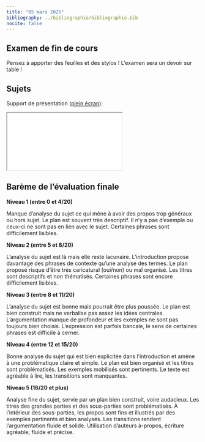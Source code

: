 ```yaml
---
title: "05 mars 2025"
bibliography: ../bibliographie/bibliographie.bib
nocite: false
---
```


## Examen de fin de cours

::: {.callout-warning}

Pensez à apporter des feuilles et des stylos ! L'examen sera un devoir sur table !

:::


## Sujets

Support de présentation ([plein écran](/slides/seance12.html){target="_blank"}):

```{=html}

<iframe src="/slides/seance12.html"></iframe>
```

## Barème de l'évaluation finale

**Niveau 1 (entre 0 et 4/20)**

Manque d’analyse du sujet ce qui mène à avoir des propos trop généraux ou hors sujet. Le plan est
souvent très descriptif. Il n’y a pas d’exemple ou ceux-ci ne sont pas en lien avec le sujet. Certaines
phrases sont difficilement lisibles.

**Niveau 2 (entre 5 et 8/20)**

L’analyse du sujet est là mais elle reste lacunaire. L’introduction propose davantage des phrases de
contexte qu’une analyse des termes. Le plan proposé risque d’être très caricatural (oui/non) ou mal
organisé. Les titres sont descriptifs et non thématisés. Certaines phrases sont encore difficilement
lisibles.

**Niveau 3 (entre 8 et 11/20)**

L’analyse du sujet est bonne mais pourrait être plus poussée. Le plan est bien construit mais ne
verbalise pas assez les idées centrales. L’argumentation manque de profondeur et les exemples ne
sont pas toujours bien choisis. L’expression est parfois bancale, le sens de certaines phrases est difficile
à cerner.

**Niveau 4 (entre 12 et 15/20)**

Bonne analyse du sujet qui est bien explicitée dans l’introduction et amène à une problématique claire
et simple. Le plan est bien organisé et les titres sont problématisés. Les exemples mobilisés sont
pertinents. Le texte est agréable à lire, les transitions sont manquantes.

**Niveau 5 (16/20 et plus)**

Analyse fine du sujet, servie par un plan bien construit, voire audacieux. Les titres des grandes parties
et des sous-parties sont problématisés. À l’intérieur des sous-parties, les propos sont fins et illustrés
par des exemples pertinents et bien analysés. Les transitions rendent l’argumentation fluide et solide.
Utilisation d’auteurs à-propos, écriture agréable, fluide et précise.